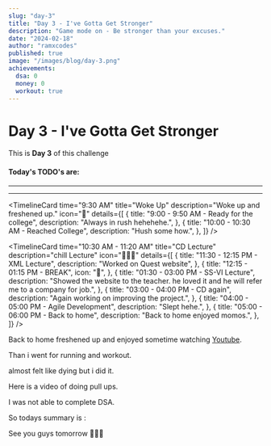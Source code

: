 ```yaml
---
slug: "day-3"
title: "Day 3 - I've Gotta Get Stronger"
description: "Game mode on - Be stronger than your excuses."
date: "2024-02-18"
author: "ramxcodes"
published: true
image: "/images/blog/day-3.png"
achievements:
  dsa: 0
  money: 0
  workout: true
---
```


# Day 3 - I've Gotta Get Stronger

This is **Day 3** of this challenge

#### Today's TODO's are:

<Todo title="Continue Hunx course" status="TODO" />
<Todo title="Internship work | Website nav" status="TODO" />
<Todo title="Running and workout" status="TODO" />

---

<Sleep sleptFor="6" score="81" from="3:27 AM" to="9:27 AM" />

---

<TimelineCard
  time="9:30 AM"
  title="Woke Up"
  description="Woke up and freshened up."
  icon="🌅"
  details={[
    {
      title: "9:00 - 9:50 AM - Ready for the college",
      description: "Always in rush hehehehe.",
    },
    {
      title: "10:00 - 10:30 AM - Reached College",
      description: "Hush some how.",
    },
  ]}
/>

<TimelineCard
  time="10:30 AM - 11:20 AM"
  title="CD Lecture"
  description="chill Lecture"
  icon="🧑🏻‍🎓"
  details={[
    {
      title: "11:30 - 12:15 PM - XML Lecture",
      description: "Worked on Quest website",
    },
    {
      title: "12:15 - 01:15 PM - BREAK",
      icon: "🍔",
    },
    {
      title: "01:30 - 03:00 PM - SS-VI Lecture",
      description:
        "Showed the website to the teacher. he loved it and he will refer me to a company for job.",
    },
    {
      title: "03:00 - 04:00 PM - CD again",
      description: "Again working on improving the project.",
    },
    {
      title: "04:00 - 05:00 PM - Agile Development",
      description: "Slept hehe.",
    },
    {
      title: "05:00 - 06:00 PM - Back to home",
      description: "Back to home enjoyed momos.",
    },
  ]}
/>

Back to home freshened up and enjoyed sometime watching [Youtube](https://youtube.com).

Than i went for running and workout.

<Running achieved="2.14" goal="2" pace="8.02" duration="16:31" />

almost felt like dying but i did it.

Here is a video of doing pull ups.

<YouTube src="https://www.youtube.com/shorts/jn25BaNBQR0" />

I was not able to complete DSA.

<Todo title="Continue Hunx course" status="failed" />
<Todo title="Internship work | Website nav" status="completed" />
<Todo title="Running and workout" status="completed" />

So todays summary is :

<Activity dsa={0} money={0} workout={true} />

See you guys tomorrow 🙋🏻‍♂️
